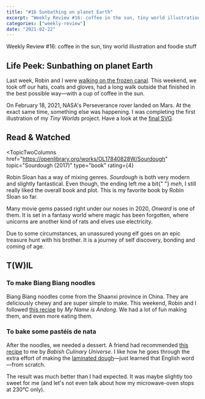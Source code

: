 ---
title: "#16 Sunbathing on planet Earth"
excerpt: "Weekly Review #16: coffee in the sun, tiny world illustration and foodie stuff"
categories: ["weekly-review"]
date: "2021-02-22"
---

<Flex>
  <Column double>
    <FeaturedImage
      artistHref="https://dribbble.com/shots/9952879-The-Hiding-in-the-Wrong-Place-Club-Bowl-of-Fish-Ball-Noodles"
      imageSrc="https://cdn.dribbble.com/users/1184471/screenshots/9952879/media/ddf1cfcb2cc2be7adb182b326d9d5bce.jpg"
      imageAlt="The Hiding-in-the-Wrong-Place Club by Andy Wang"
      artistName="Andy Wang"
    />
  </Column>
  <Column>
    <p>
      Weekly Review #16: coffee in the sun, tiny world illustration and foodie
      stuff
    </p>
  </Column>
</Flex>

## Life Peek: Sunbathing on planet Earth

Last week, Robin and I were [walking on the frozen canal](/blog/15-walk-on-the-frozen-canal). This weekend, we took off our hats, coats and gloves, had a long walk outside that finished in the best possible way—with a cup of coffee in the sun.

On February 18, 2021, NASA's Perseverance rover landed on Mars. At the exact same time, something else was happening. I was completing the first illustration of my _Tiny Worlds_ project. Have a look at the [final SVG](/playground/tiny-world-1).

## Read & Watched

<TopicTwoColumns
  href="https://openlibrary.org/works/OL17840828W/Sourdough"
  topic="Sourdough (2017)"
  type="book"
  rating={4}
>
  <p>
    Robin Sloan has a way of mixing genres. <cite>Sourdough</cite> is both very
    modern and slightly fantastical. Even though, the ending left me a bit{" "}
    <em>meh</em>, I still really liked the overall book and plot. This is my
    favorite book by Robin Sloan so far.
  </p>
</TopicTwoColumns>
<TopicTwoColumns
  href="https://en.wikipedia.org/wiki/Onward_(film)"
  topic="Onward (2020)"
  type="movie"
  rating={5}
>
  <p>
    Many movie gems passed right under our noses in 2020, <cite>Onward</cite> is
    one of them. It is set in a fantasy world where magic has been forgotten,
    where unicorns are another kind of rats and elves use electricity.
  </p>
  <p>
    Due to some circumstances, an unassured young elf goes on an epic treasure
    hunt with his brother. It is a journey of self discovery, bonding and coming
    of age.
  </p>
</TopicTwoColumns>

## T(W)IL

### To make Biang Biang noodles

Biang Biang noodles come from the Shaanxi province in China. They are deliciously chewy and are super simple to make. This weekend, Robin and I followed [this recipe](/recipe-book/biang-biang-noodles) by _My Name is Andong_. We had a lot of fun making them, and even more eating them.

### To bake some pastéis de nata

After the noodles, we needed a dessert. A friend had recommended [this recipe](https://clarale.com/recipe-book/pasteis-de-nata) to me by _Babish Culinary Universe_. I like how he goes through the extra effort of making the [laminated dough](https://en.wikipedia.org/wiki/Laminated_dough)—just learned that English word—from scratch.

The result was much better than I had expected. It was maybe slightly too sweet for me (and let's not even talk about how my microwave-oven stops at 230°C only).
